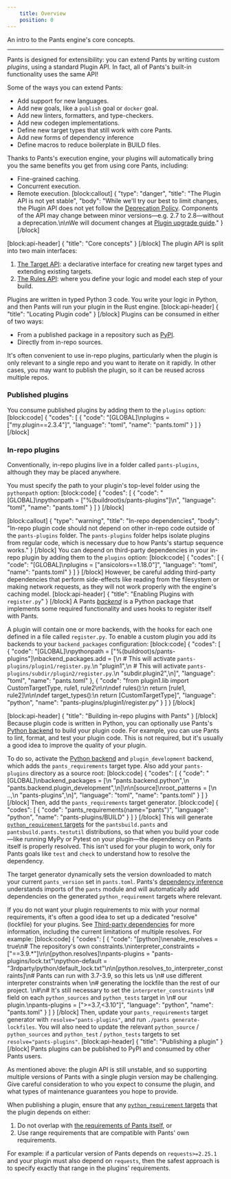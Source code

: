 ```yaml
---
    title: Overview
    position: 0
---
```


An intro to the Pants engine's core concepts.

---

Pants is designed for extensibility: you can extend Pants by writing custom _plugins_, using a standard Plugin API. In fact, all of Pants's built-in functionality uses the same API!

Some of the ways you can extend Pants:

* Add support for new languages.
* Add new goals, like a `publish` goal or `docker` goal.
* Add new linters, formatters, and type-checkers.
* Add new codegen implementations.
* Define new target types that still work with core Pants.
* Add new forms of dependency inference
* Define macros to reduce boilerplate in BUILD files.

Thanks to Pants's execution engine, your plugins will automatically bring you the same benefits you get from using core Pants, including:

- Fine-grained caching.
- Concurrent execution.
- Remote execution.
[block:callout]
{
  "type": "danger",
  "title": "The Plugin API is not yet stable",
  "body": "While we'll try our best to limit changes, the Plugin API does not yet follow the [Deprecation Policy](doc:deprecation-policy). Components of the API may change between minor versions—e.g. 2.7 to 2.8—without a deprecation.\n\nWe will document changes at [Plugin upgrade guide](doc:plugin-upgrade-guide)."
}
[/block]

[block:api-header]
{
  "title": "Core concepts"
}
[/block]
The plugin API is split into two main interfaces:

1. [The Target API](doc:target-api-concepts): a declarative interface for creating new target types and extending existing targets.
2. [The Rules API](doc:rules-api-concepts): where you define your logic and model each step of your build.

Plugins are written in typed Python 3 code. You write your logic in Python, and then Pants will run your plugin in the Rust engine.
[block:api-header]
{
  "title": "Locating Plugin code"
}
[/block]
Plugins can be consumed in either of two ways:

- From a published package in a repository such as [PyPI](https://pypi.org/).
- Directly from in-repo sources. 

It's often convenient to use in-repo plugins, particularly when the plugin is only relevant to a single repo and you want to iterate on it rapidly. In other cases, you may want to publish the plugin, so it can be reused across multiple repos.

### Published plugins

You consume published plugins by adding them to the `plugins` option:
[block:code]
{
  "codes": [
    {
      "code": "[GLOBAL]\nplugins = [\"my.plugin==2.3.4\"]",
      "language": "toml",
      "name": "pants.toml"
    }
  ]
}
[/block]
### In-repo plugins

Conventionally, in-repo plugins live in a folder called `pants-plugins`, although they may be placed anywhere.

You must specify the path to your plugin's top-level folder using the `pythonpath` option:
[block:code]
{
  "codes": [
    {
      "code": "[GLOBAL]\npythonpath = [\"%(buildroot)s/pants-plugins\"]\n",
      "language": "toml",
      "name": "pants.toml"
    }
  ]
}
[/block]

[block:callout]
{
  "type": "warning",
  "title": "In-repo dependencies",
  "body": "In-repo plugin code should not depend on other in-repo code outside of the `pants-plugins` folder.  The `pants-plugins` folder helps isolate plugins from regular code, which is necessary due to how Pants's startup sequence works."
}
[/block]
You can depend on third-party dependencies in your in-repo plugin by adding them to the `plugins` option:
[block:code]
{
  "codes": [
    {
      "code": "[GLOBAL]\nplugins = [\"ansicolors==1.18.0\"]",
      "language": "toml",
      "name": "pants.toml"
    }
  ]
}
[/block]
However, be careful adding third-party dependencies that perform side-effects like reading from the filesystem or making network requests, as they will not work properly with the engine's caching model.
[block:api-header]
{
  "title": "Enabling Plugins with `register.py`"
}
[/block]
A Pants [_backend_](doc:enabling-backends) is a Python package that implements some required functionality and uses hooks to register itself with Pants.  

A plugin will contain one or more backends, with the hooks for each one defined in a file called `register.py`.  To enable a custom plugin you add its backends to your `backend_packages` configuration:
[block:code]
{
  "codes": [
    {
      "code": "[GLOBAL]\npythonpath = [\"%(buildroot)s/pants-plugins\"]\nbackend_packages.add = [\n  # This will activate `pants-plugins/plugin1/register.py`.\n  \"plugin1\",\n  # This will activate `pants-plugins/subdir/plugin2/register.py`.\n  \"subdir.plugin2\",\n]",
      "language": "toml",
      "name": "pants.toml"
    },
    {
      "code": "from plugin1.lib import CustomTargetType, rule1, rule2\n\n\ndef rules():\n    return [rule1, rule2]\n\n\ndef target_types():\n    return [CustomTargetType]",
      "language": "python",
      "name": "pants-plugins/plugin1/register.py"
    }
  ]
}
[/block]

[block:api-header]
{
  "title": "Building in-repo plugins with Pants"
}
[/block]
Because plugin code is written in Python, you can optionally use Pants's [Python backend](doc:python-backend) to build your plugin code. For example, you can use Pants to lint, format, and test your plugin code. This is not required, but it's usually a good idea to improve the quality of your plugin.

To do so, activate the [Python backend](doc:python) and `plugin_development` backend, which adds the `pants_requirements` target type. Also add your `pants-plugins` directory as a source root:
[block:code]
{
  "codes": [
    {
      "code": "[GLOBAL]\nbackend_packages = [\n  \"pants.backend.python\",\n  \"pants.backend.plugin_development\",\n]\n\n[source]\nroot_patterns = [\n  ..,\n  \"pants-plugins\",\n]",
      "language": "toml",
      "name": "pants.toml"
    }
  ]
}
[/block]
Then, add the `pants_requirements` target generator.
[block:code]
{
  "codes": [
    {
      "code": "pants_requirements(name=\"pants\")",
      "language": "python",
      "name": "pants-plugins/BUILD"
    }
  ]
}
[/block]
This will generate [`python_requirement` targets](doc:python-third-party-dependencies) for the `pantsbuild.pants` and `pantsbuild.pants.testutil` distributions, so that when you build your code—like running MyPy or Pytest on your plugin—the dependency on Pants itself is properly resolved. This isn't used for your plugin to work, only for Pants goals like `test` and `check` to understand how to resolve the dependency.

The target generator dynamically sets the version downloaded to match your current `pants_version` set in `pants.toml`. Pants's [dependency inference](doc:targets) understands imports of the `pants` module and will automatically add dependencies on the generated `python_requirement` targets where relevant.

If you do not want your plugin requirements to mix with your normal requirements, it's often a good idea to set up a dedicated "resolve" (lockfile) for your plugins. See [Third-party dependencies](doc:python-third-party-dependencies) for more information, including the current limitations of multiple resolves. For example:
[block:code]
{
  "codes": [
    {
      "code": "[python]\nenable_resolves = true\n# The repository's own constraints.\ninterpreter_constraints = [\"==3.9.*\"]\n\n[python.resolves]\npants-plugins = \"pants-plugins/lock.txt\"\npython-default = \"3rdparty/python/default_lock.txt\"\n\n[python.resolves_to_interpreter_constraints]\n# Pants can run with 3.7-3.9, so this lets us \n# use different interpreter constraints when \n# generating the lockfile than the rest of our project. \n#\n# It's still necessary to set the `interpreter_constraints` \n# field on each `python_sources` and `python_tests` target in \n# our plugin.\npants-plugins = [\">=3.7,<3.10\"]",
      "language": "python",
      "name": "pants.toml"
    }
  ]
}
[/block]
Then, update your `pants_requirements` target generator with `resolve="pants-plugins"`, and run `./pants generate-lockfiles`. You will also need to update the relevant `python_source` / `python_sources` and `python_test` / `python_tests` targets to set `resolve="pants-plugins"`.
[block:api-header]
{
  "title": "Publishing a plugin"
}
[/block]
Pants plugins can be published to PyPI and consumed by other Pants users.

As mentioned above: the plugin API is still unstable, and so supporting multiple versions of Pants with a single plugin version may be challenging. Give careful consideration to who you expect to consume the plugin, and what types of maintenance guarantees you hope to provide.

When publishing a plugin, ensure that any [`python_requirement` targets](doc:python-third-party-dependencies) that the plugin depends on either:
1. Do not overlap with [the requirements of Pants itself](https://github.com/pantsbuild/pants/blob/aa0932a54e8c1b6ed6f3be8e084a11b2f6c808e5/3rdparty/python/requirements.txt), or
2. Use range requirements that are compatible with Pants' own requirements.

For example: if a particular version of Pants depends on `requests>=2.25.1` and your plugin must also depend on `requests`, then the safest approach is to specify exactly that range in the plugins' requirements.
